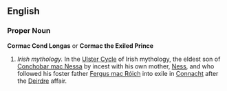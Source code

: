 {{Wikipedia}}
==English==

===Proper Noun===
'''Cormac Cond Longas''' or '''Cormac the Exiled Prince'''

#''Irish mythology.''  In the [[Ulster Cycle]] of Irish mythology, the eldest son of [[Conchobar mac Nessa]] by incest with his own mother, [[Ness]], and who followed his foster father [[Fergus mac Róich]] into exile in [[Connacht]] after the [[Deirdre]] affair.